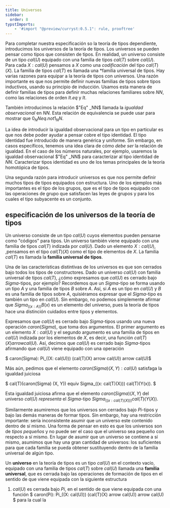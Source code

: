 ```yaml
---
title: Universos
sidebar: 
  order: 8
typstImports: 
    - '#import "@preview/curryst:0.5.1": rule, prooftree'
---
```



Para completar nuestra especificación so la teoría de tipos dependiente, introducimos los 
universos de la teoría de tipos. Los universos se pueden pensar como tipos que consisten 
de tipos. En realidad, un universo consiste de un tipo $cal(U)$ equipado con una familia de 
tipos $cal(T)$ sobre $cal(U)$. Para cada $X: cal(U)$ pensamos a $X$ como una *codificación*
del tipo $cal(T)(X)$. La familia de tipos $cal(T)$ es llamada una *familia universal de tipos.
Hay varias razones para equipar a la teoría de tipos con universos. Una razón importante es 
que nos permite definir nuevas familias de tipos sobre tipos inductivos, usando su 
principio de inducción. Usamos esta manera de definir familias de tipos para definir muchas 
relaciones familiares sobre $NN$, como las relaciones de orden $lt.eq$ y $lt$.

También introducimos la relación $"Eq" _NN$ llamada la *igualdad observacional* en $NN$.
Esta relación de equivalencia se puede usar para mostrar que $0_NN eq.not 1_NN$.

La idea de introducir la igualdad observacional para un tipo en particular es que nos 
debe poder ayudar a pensar cobre el tipo identidad. El tipo identidad fue introducido 
de manera genérica y uniforme. Sin embargo, en casos específicos, tenemos una idea clara de 
cómo *debe ser* la relación de igualdad. En el caso de los números naturales, por ejemplo, 
usaremos la igualdad observacional $"Eq" _NN$ para caracterizar al tipo identidad de 
$NN$. Caracterizar tipos identidad es uno de los temas principales de la teoría homotópica 
de tipos.

Una segunda razón para introducir universos es que nos permite definir muchos tipos de tipos 
equipados con estructura. Uno de los ejemplos más importantes es el tipo de los grupos, que 
es el tipo de tipos equipado con las operaciones de grupo que satisfacen las leyes de grupos 
y para los cuales el tipo subyacente es un conjunto.

## especificación de los universos de la teoría de tipos 

Un universo consiste de un tipo $cal(U)$ cuyos elementos pueden pensarse como "códigos" 
para tipos. Un universo también viene equipado con una familia de tipos $cal(T)$ indizada 
por $cal(U)$. Dado un elemento $X: cal(U)$, ,pensamos en el tipo $cal(T)(X)$ como 
el tipo de elementos de $X$. La familia $cal(T)$ es llamada la **familia universal de tipos**.

Una de las características distintivas de los universos es que son cerrados bajo todos los 
tipos de constructores. Dado un universo $cal(U)$ con familia universal de tipos $cal(T)$, 
¿cómo expresamos que $cal(U)$ es cerrado bajo $Sigma$-tipos, por ejemplo? Recordemos que 
un $Sigma$-tipo se forma usando un tipo $A$ y una familia de tipos $B$ sobre $A$. Así, 
si $A$ es un tipo en $cal(U)$ y $B$ es una familia de tipos sobre $A$, quisiéramos expresar 
que el $Sigma$-tipo es también un tipo en $cal(U)$. Sin embargo, no podemos simplemente 
afirmar que $Sigma_((x: A)) B(x)$ es un elemento del universo, pues la teoría de tipos 
hace una distinción cuidados entre tipos y elementos.

Expresamos que $cal(U)$ es cerrado bajo $Sigma$-tipos usando una nueva operación 
$caron(Sigma)$, que toma dos argumentos. El primer argumento es un elemento $X: cal(U)$ y el 
segundo argumento es una familia de tipos en $cal(U)$ indizada por los elementos de $X$, es 
decir, una función $cal(T)(X) arrow cal(U)$. Así, decimos que $cal(U)$ es cerrado bajo 
$Sigma$-tipos afirmando que $cal(U)$ viene equipado con una operación 

$ caron(Sigma): Pi_((X: cal(U))) (cal(T)(X) arrow cal(U)) arrow cal(U)$

Más aún, pedimos que el elemento $caron(Sigma)(X, Y): cal(U)$ satisfaga la igualdad juiciosa 

$ cal(T)(caron(Sigma) (X, Y)) equiv Sigma_((x: cal(T)(X))) cal(T)(Y(x)). $

Esta igualdad juiciosa afirma que el elemento $caron(Sigma)(X, Y)$ del universo $cal(U)$ 
*representa* el $Sigma$-tipo $Sigma_((x: cal(T)(X))) cal(T)(Y(X))$.

Similarmente asumiremos que los universos son cerrados bajo $Pi$-tipos y bajo las demás 
maneras de formar tipos. Sin embargo, hay una restricción importante: sería inconsistente 
asumir que un universo este contenido dentro de sí mismo. Una forma de pensar en esto es que 
los universos son de *tipos pequeños* y no puede ser el caso que el universo sea pequeño 
con respecto a sí mismo. En lugar de asumir que un universo se contiene a sí mismo, asumimos 
que hay una gran cantidad de universos: los suficientes para que cada familia se pueda 
obtener sustituyendo dentro de la familia universal de algún tipo.

<div id="definicion-6-1-1">
<Aside type="tip" title="Definición 6.1.1">

Un **universo** en la teoría de tipos es un tipo $cal(U)$ en el contexto vacío, equipado con 
una familia de tipos $cal(T)$ sobre $cal(U)$ llamada una **familia universal**, que es 
cerrada bajo las operaciones de formación de tipos en el sentido de que viene equipada con 
la siguiente estructura 

1. $cal(U)$ es cerrada bajo $Pi$, en el sentido de que viene equipada con una función 
    $ caron(Pi): Pi_((X: cal(U))) (cal(T)(X) arrow cal(U)) arrow cal(U) $
    para la cual la 
</Aside>
</div>

